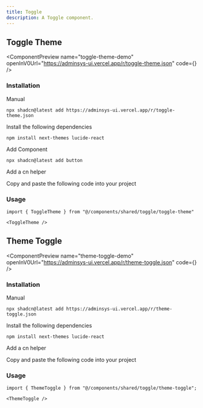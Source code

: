 ```yaml
---
title: Toggle
description: A Toggle component.
---
```


## Toggle Theme

<ComponentPreview
  name="toggle-theme-demo"
  openInV0Url="https://adminsys-ui.vercel.app/r/toggle-theme.json"
  code={<ComponentSource name="toggle-theme" />}
/>

### Installation

<Tabs className="gap-0" defaultValue="cli">

<TabsList>
  <TabsTriggerShadcnCLI />
  <TabsTrigger className="cursor-pointer" value="manual">Manual</TabsTrigger>
</TabsList>

<TabsContent value="cli" className="[&>figure]:mb-0">

```package-install
npx shadcn@latest add https://adminsys-ui.vercel.app/r/toggle-theme.json
```

</TabsContent>

<TabsContent value="manual">

<Steps>

<Step>Install the following dependencies</Step>

```package-install
npm install next-themes lucide-react
```

<Step>Add Component</Step>

```package-install
npx shadcn@latest add button
```

<Step>Add a cn helper</Step>

<ComponentSource src="src/lib/utils.ts" />

<Step>Copy and paste the following code into your project</Step>

<ComponentSource
  name="toggle-theme"
/>

</Steps>

</TabsContent>

</Tabs>

### Usage

```tsx
import { ToggleTheme } from "@/components/shared/toggle/toggle-theme"
```

```tsx
<ToggleTheme />
```

## Theme Toggle

<ComponentPreview
  name="theme-toggle-demo"
  openInV0Url="https://adminsys-ui.vercel.app/r/theme-toggle.json"
  code={<ComponentSource name="theme-toggle" />}
/>

### Installation

<Tabs className="gap-0" defaultValue="cli">

<TabsList>
  <TabsTriggerShadcnCLI />
  <TabsTrigger className="cursor-pointer" value="manual">Manual</TabsTrigger>
</TabsList>

<TabsContent value="cli" className="[&>figure]:mb-0">

```package-install
npx shadcn@latest add https://adminsys-ui.vercel.app/r/theme-toggle.json
```

</TabsContent>

<TabsContent value="manual">

<Steps>

<Step>Install the following dependencies</Step>

```package-install
npm install next-themes lucide-react
```

<Step>Add a cn helper</Step>

<ComponentSource src="src/lib/utils.ts" />

<Step>Copy and paste the following code into your project</Step>

<ComponentSource
  name="theme-toggle"
/>

</Steps>

</TabsContent>

</Tabs>

### Usage

```tsx
import { ThemeToggle } from "@/components/shared/toggle/theme-toggle";
```

```tsx
<ThemeToggle />
```
